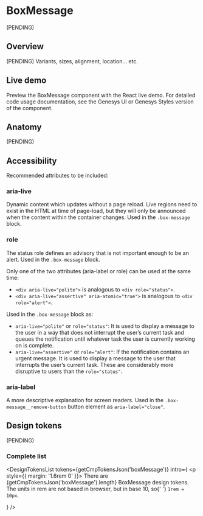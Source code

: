 


<Meta of={Stories} />

# BoxMessage

(PENDING)

## Overview

(PENDING) Variants, sizes, alignment, location... etc.

## Live demo

Preview the BoxMessage component with the React live demo. For detailed code usage
documentation, see the Genesys UI or Genesys Styles version of the component.

<Canvas of={Stories.Example} />
<Controls of={Stories.Example} />

<section className="mrow">
  <div className="mcol-12 mcol-sm-6">
    <CardReact url="https://devoinc.github.io/genesys-ui/?path=/docs/components-core-feedback-boxmessage--docs" />
  </div>
  <div className="mcol-12 mcol-sm-6">
    <CardHtml url="https://gitlab.devotools.com/engineering/quvis/genesys-styles" />
  </div>
</section>

## Anatomy

(PENDING)

## Accessibility

Recommended attributes to be included:

### aria-live

Dynamic content which updates without a page reload.
Live regions need to exist in the HTML at time of page-load, but they will only
be announced when the content within the container changes.
Used in the `.box-message` block.

### role

The status role defines an advisory that is not important enough to be an alert.
Used in the `.box-message` block.

Only one of the two attributes (aria-label or role) can be used at the same time:

- `<div aria-live="polite">` is analogous to `<div role="status">`.
- `<div aria-live="assertive" aria-atomic="true">` is analogous to `<div role="alert">`.

Used in the `.box-message` block as:

- `aria-live="polite"` or `role="status"`: It is used to display a message to
  the user in a way that does not interrupt the user’s current task and queues the
  notification until whatever task the user is currently working on is complete.
- `aria-live="assertive"` or `role="alert"`: If the notification contains an
  urgent message. It is used to display a message to the user that interrupts the
  user’s current task. These are considerably more disruptive to users than the
  `role="status"`.

### aria-label

A more descriptive explanation for screen readers.
Used in the `.box-message__remove-button` button element as `aria-label="close"`.

## Design tokens

(PENDING)

### Complete list

<DesignTokensList
  tokens={getCmpTokensJson('boxMessage')}
  intro={
    <p style={{ margin: '1.6rem 0' }}>
      There are {getCmpTokensJson('boxMessage').length} BoxMessage design
      tokens. The units in rem are not based in browser, but in base 10, so{' '}
      <code>1rem = 10px</code>.
    </p>
  }
/>
